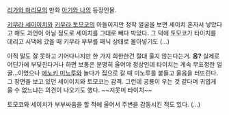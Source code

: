 [[리가와 마리모]]의 만화 [[아기와 나]]의 등장인물.

[[키무라 세이이치]]와 [[키무라 토모코]]의 아들이지만 정작 얼굴을 보면 세이치 혼자서 낳았다고 해도 과언이 아닐 정도로 세이치를 그대로 빼다 박았다. 그 덕에 토모코가 타이치를 데리고 시댁에 갔을 때 키무라 부부를 패닉 상태로 몰아넣기도 (...)

아직 말도 잘 못하고 기어다니지만 한 가지 희한한건 절대 울지 않는다는거. '''응?''' 실제로 어딘가에 부딪친다거나 하면 보통은 분명히 울어야 정상인데 타이치는 계속 무표정한 얼굴...이었으나 [[에노키 미노루]]와 놀다가 집으로 갈 때 미노루를 붙들고 울음을 터뜨린다. 그 장면을 보고 있던 세이이치와 토모코는 감격. 그런데 공룡이 우는 것 같다며 귀엽게 울 수 없느냐는 의견이 나오기도 했다. ~~지못미 타이치~~

토모코와 세이치가 부부싸움을 할 적에 울어서 주변을 감동시킨 적도 있다. (...)
